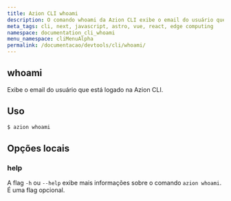```yaml
---
title: Azion CLI whoami
description: O comando whoami da Azion CLI exibe o email do usuário que está logado.
meta_tags: cli, next, javascript, astro, vue, react, edge computing
namespace: documentation_cli_whoami
menu_namespace: cliMenuAlpha
permalink: /documentacao/devtools/cli/whoami/
---
```


## whoami

Exibe o email do usuário que está logado na Azion CLI.

## Uso

```bash
$ azion whoami
```

## Opções locais

### help

A flag `-h` ou `--help` exibe mais informações sobre o comando `azion whoami`. É uma flag opcional.
